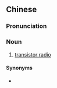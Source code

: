 {{also|晶体管收音机}}
==Chinese==
{{zh-forms|s=晶体管收音机|type=33}}

===Pronunciation===
{{zh-pron
|m=jīngtǐguǎn shōuyīnjī
|cat=n
}}

===Noun===
{{zh-noun}}

# [[transistor radio]]

====Synonyms====
* {{l|cmn|電晶體收音機|tr=diànjīngtǐ shōuyīnjī}}